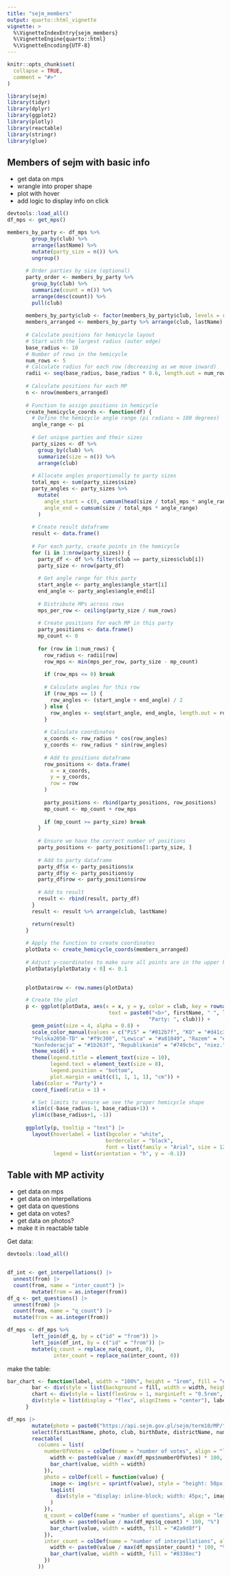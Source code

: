 ```yaml
---
title: "sejm_members"
output: quarto::html_vignette
vignette: >
  %\VignetteIndexEntry{sejm_members}
  %\VignetteEngine{quarto::html}
  %\VignetteEncoding{UTF-8}
---
```


```r
knitr::opts_chunk$set(
  collapse = TRUE,
  comment = "#>"
)
```

```r
library(sejm)
library(tidyr)
library(dplyr)
library(ggplot2)
library(plotly)
library(reactable)
library(stringr)
library(glue)
```


## Members of sejm with basic info

- get data on mps
- wrangle into proper shape
- plot with hover
- add logic to display info on click

```r
devtools::load_all()
df_mps <- get_mps()

members_by_party <- df_mps %>%
        group_by(club) %>%
        arrange(lastName) %>%
        mutate(party_size = n()) %>%
        ungroup()
      
      # Order parties by size (optional)
      party_order <- members_by_party %>%
        group_by(club) %>%
        summarize(count = n()) %>%
        arrange(desc(count)) %>%
        pull(club)
      
      members_by_party$club <- factor(members_by_party$club, levels = rev(c("Razem", "Lewica", "Polska2050-TD", "PSL-TD", "KO", "PiS", "Republikanie", "Konfederacja", "niez.")))
      members_arranged <- members_by_party %>% arrange(club, lastName) %>% ungroup()
      
      # Calculate positions for hemicycle layout
      # Start with the largest radius (outer edge)
      base_radius <- 10
      # Number of rows in the hemicycle
      num_rows <- 5
      # Calculate radius for each row (decreasing as we move inward)
      radii <- seq(base_radius, base_radius * 0.6, length.out = num_rows)
      
      # Calculate positions for each MP
      n <- nrow(members_arranged)
      
      # Function to assign positions in hemicycle
      create_hemicycle_coords <- function(df) {
        # Define the hemicycle angle range (pi radians = 180 degrees)
        angle_range <- pi
        
        # Get unique parties and their sizes
        party_sizes <- df %>%
          group_by(club) %>%
          summarize(size = n()) %>%
          arrange(club)
        
        # Allocate angles proportionally to party sizes
        total_mps <- sum(party_sizes$size)
        party_angles <- party_sizes %>%
          mutate(
            angle_start = c(0, cumsum(head(size / total_mps * angle_range, -1))),
            angle_end = cumsum(size / total_mps * angle_range)
          )
        
        # Create result dataframe
        result <- data.frame()
        
        # For each party, create points in the hemicycle
        for (i in 1:nrow(party_sizes)) {
          party_df <- df %>% filter(club == party_sizes$club[i])
          party_size <- nrow(party_df)
          
          # Get angle range for this party
          start_angle <- party_angles$angle_start[i]
          end_angle <- party_angles$angle_end[i]
          
          # Distribute MPs across rows
          mps_per_row <- ceiling(party_size / num_rows)
          
          # Create positions for each MP in this party
          party_positions <- data.frame()
          mp_count <- 0
          
          for (row in 1:num_rows) {
            row_radius <- radii[row]
            row_mps <- min(mps_per_row, party_size - mp_count)
            
            if (row_mps <= 0) break
            
            # Calculate angles for this row
            if (row_mps == 1) {
              row_angles <- (start_angle + end_angle) / 2
            } else {
              row_angles <- seq(start_angle, end_angle, length.out = row_mps)
            }
            
            # Calculate coordinates
            x_coords <- row_radius * cos(row_angles)
            y_coords <- row_radius * sin(row_angles)
            
            # Add to positions dataframe
            row_positions <- data.frame(
              x = x_coords,
              y = y_coords,
              row = row
            )
            
            party_positions <- rbind(party_positions, row_positions)
            mp_count <- mp_count + row_mps
            
            if (mp_count >= party_size) break
          }
          
          # Ensure we have the correct number of positions
          party_positions <- party_positions[1:party_size, ]
          
          # Add to party dataframe
          party_df$x <- party_positions$x
          party_df$y <- party_positions$y
          party_df$row <- party_positions$row
          
          # Add to result
          result <- rbind(result, party_df)
        }
        result <- result %>% arrange(club, lastName)

        return(result)
      }
      
      # Apply the function to create coordinates
      plotData <- create_hemicycle_coords(members_arranged)
      
      # Adjust y-coordinates to make sure all points are in the upper half-plane
      plotData$y[plotData$y < 0] <- 0.1
      

      plotData$row <- row.names(plotData)

      # Create the plot
      p <- ggplot(plotData, aes(x = x, y = y, color = club, key = rownames(plotData),
                                 text = paste0("<b>", firstName, " ", lastName, "</b><br>",
                                              "Party: ", club))) +
        geom_point(size = 4, alpha = 0.8) +
        scale_color_manual(values = c("PiS" = "#012b7f", "KO" = "#d41c3c", "PSL-TD" = "#3cb43c",
        "Polska2050-TD" = "#f9c300", "Lewica" = "#a81849", "Razem" = "#870f57",
        "Konfederacja" = "#1b263f", "Republikanie" = "#749cbc", "niez." = "#000000")) +
        theme_void() +
        theme(legend.title = element_text(size = 10),
              legend.text = element_text(size = 8),
              legend.position = "bottom",
              plot.margin = unit(c(1, 1, 1, 1), "cm")) +
        labs(color = "Party") +
        coord_fixed(ratio = 1) +

        # Set limits to ensure we see the proper hemicycle shape
        xlim(c(-base_radius-1, base_radius+1)) +
        ylim(c(base_radius+1, -1))
      
      ggplotly(p, tooltip = "text") |>
        layout(hoverlabel = list(bgcolor = "white", 
                                bordercolor = "black", 
                                font = list(family = "Arial", size = 12)),
               legend = list(orientation = "h", y = -0.1))
```

## Table with MP activity

- get data on mps
- get data on interpellations
- get data on questions
- get data on votes?
- get data on photos?
- make it in reactable table

Get data:
```r
devtools::load_all()


df_int <- get_interpellations() |> 
  unnest(from) |> 
  count(from, name = "inter_count") |>
        mutate(from = as.integer(from))
df_q <- get_questions() |> 
  unnest(from) |> 
  count(from, name = "q_count") |>
  mutate(from = as.integer(from))

df_mps <- df_mps %>%
        left_join(df_q, by = c("id" = "from")) |>
        left_join(df_int, by = c("id" = "from")) |>
        mutate(q_count = replace_na(q_count, 0),
               inter_count = replace_na(inter_count, 0))
```


make the table:


```r
bar_chart <- function(label, width = "100%", height = "1rem", fill = "#00bfc4", background = NULL) {
        bar <- div(style = list(background = fill, width = width, height = height, transition = "width 0.6s ease"))
        chart <- div(style = list(flexGrow = 1, marginLeft = "0.5rem", background = background), bar)
        div(style = list(display = "flex", alignItems = "center"), label, chart)
      }

df_mps |>
        mutate(photo = paste0("https://api.sejm.gov.pl/sejm/term10/MP/", id, "/photo")) %>%
        select(firstLastName, photo, club, birthDate, districtName, numberOfVotes, q_count, inter_count) |>
        reactable(
          columns = list(
            numberOfVotes = colDef(name = "number of votes", align = "left", cell = function(value) {
              width <- paste0(value / max(df_mps$numberOfVotes) * 100, "%")
              bar_chart(value, width = width)
            }),
            photo = colDef(cell = function(value) {
              image <- img(src = sprintf(value), style = "height: 50px; border-radius: 20%;")
              tagList(
                div(style = "display: inline-block; width: 45px;", image)
              )
            }),
            q_count = colDef(name = "number of questions", align = "left", cell = function(value) {
              width <- paste0(value / max(df_mps$q_count) * 100, "%")
              bar_chart(value, width = width, fill = "#2a9d8f")
            }),
            inter_count = colDef(name = "number of interpellations", align = "left", cell = function(value) {
              width <- paste0(value / max(df_mps$inter_count) * 100, "%")
              bar_chart(value, width = width, fill = "#8338ec")
            })
          ))

```